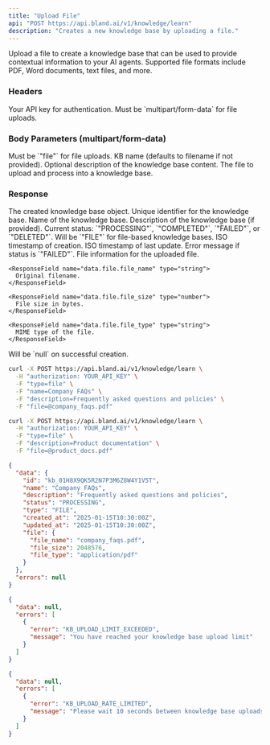```yaml
---
title: "Upload File"
api: "POST https://api.bland.ai/v1/knowledge/learn"
description: "Creates a new knowledge base by uploading a file."
---
```


Upload a file to create a knowledge base that can be used to provide contextual information to your AI agents. Supported file formats include PDF, Word documents, text files, and more.

### Headers

<ParamField header="authorization" type="string" required>
  Your API key for authentication.
</ParamField>

<ParamField header="content-type" type="string" required>
  Must be `multipart/form-data` for file uploads.
</ParamField>

### Body Parameters (multipart/form-data)

<ParamField body="type" type="string" required default="file">
  Must be `"file"` for file uploads.
</ParamField>

<ParamField body="name" type="string">
  KB name (defaults to filename if not provided).
</ParamField>

<ParamField body="description" type="string">
  Optional description of the knowledge base content.
</ParamField>

<ParamField body="file" type="file" required>
  The file to upload and process into a knowledge base.
</ParamField>

### Response

<ResponseField name="data" type="object">
  The created knowledge base object.

  <ResponseField name="data.id" type="string">
    Unique identifier for the knowledge base.
  </ResponseField>

  <ResponseField name="data.name" type="string">
    Name of the knowledge base.
  </ResponseField>

  <ResponseField name="data.description" type="string">
    Description of the knowledge base (if provided).
  </ResponseField>

  <ResponseField name="data.status" type="string">
    Current status: `"PROCESSING"`, `"COMPLETED"`, `"FAILED"`, or `"DELETED"`.
  </ResponseField>

  <ResponseField name="data.type" type="string">
    Will be `"FILE"` for file-based knowledge bases.
  </ResponseField>

  <ResponseField name="data.created_at" type="string">
    ISO timestamp of creation.
  </ResponseField>

  <ResponseField name="data.updated_at" type="string">
    ISO timestamp of last update.
  </ResponseField>

  <ResponseField name="data.error_message" type="string">
    Error message if status is `"FAILED"`.
  </ResponseField>

  <ResponseField name="data.file" type="object">
    File information for the uploaded file.

    <ResponseField name="data.file.file_name" type="string">
      Original filename.
    </ResponseField>

    <ResponseField name="data.file.file_size" type="number">
      File size in bytes.
    </ResponseField>

    <ResponseField name="data.file.file_type" type="string">
      MIME type of the file.
    </ResponseField>
  </ResponseField>
</ResponseField>

<ResponseField name="errors" type="null">
  Will be `null` on successful creation.
</ResponseField>

<RequestExample>

```bash cURL
curl -X POST https://api.bland.ai/v1/knowledge/learn \
  -H "authorization: YOUR_API_KEY" \
  -F "type=file" \
  -F "name=Company FAQs" \
  -F "description=Frequently asked questions and policies" \
  -F "file=@company_faqs.pdf"
```

```bash With Default Name
curl -X POST https://api.bland.ai/v1/knowledge/learn \
  -H "authorization: YOUR_API_KEY" \
  -F "type=file" \
  -F "description=Product documentation" \
  -F "file=@product_docs.pdf"
```

</RequestExample>

<ResponseExample>

```json Success Response
{
  "data": {
    "id": "kb_01H8X9QK5R2N7P3M6Z8W4Y1V5T",
    "name": "Company FAQs",
    "description": "Frequently asked questions and policies",
    "status": "PROCESSING",
    "type": "FILE",
    "created_at": "2025-01-15T10:30:00Z",
    "updated_at": "2025-01-15T10:30:00Z",
    "file": {
      "file_name": "company_faqs.pdf",
      "file_size": 2048576,
      "file_type": "application/pdf"
    }
  },
  "errors": null
}
```

```json Error Response
{
  "data": null,
  "errors": [
    {
      "error": "KB_UPLOAD_LIMIT_EXCEEDED",
      "message": "You have reached your knowledge base upload limit"
    }
  ]
}
```

```json Rate Limited Response
{
  "data": null,
  "errors": [
    {
      "error": "KB_UPLOAD_RATE_LIMITED",
      "message": "Please wait 10 seconds between knowledge base uploads, or wait for your current upload to complete."
    }
  ]
}
```

</ResponseExample>
